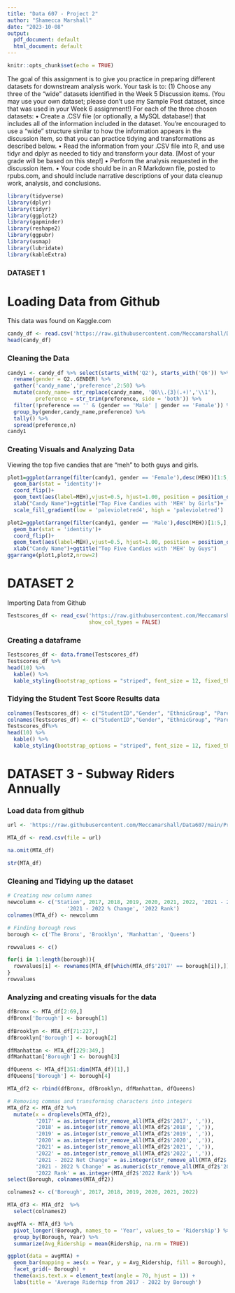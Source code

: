 ```yaml
---
title: "Data 607 - Project 2"
author: "Shamecca Marshall"
date: "2023-10-08"
output:
  pdf_document: default
  html_document: default
---
```


```r
knitr::opts_chunk$set(echo = TRUE)
```

The goal of this assignment is to give you practice in preparing different datasets for downstream
analysis work.
Your task is to:
(1) Choose any three of the “wide” datasets identified in the Week 5 Discussion items. (You may
use your own dataset; please don’t use my Sample Post dataset, since that was used in your
Week 6 assignment!) For each of the three chosen datasets:
• Create a .CSV file (or optionally, a MySQL database!) that includes all of the information
included in the dataset. You’re encouraged to use a “wide” structure similar to how the
information appears in the discussion item, so that you can practice tidying and
transformations as described below.
• Read the information from your .CSV file into R, and use tidyr and dplyr as needed to tidy
and transform your data. [Most of your grade will be based on this step!]
• Perform the analysis requested in the discussion item.
• Your code should be in an R Markdown file, posted to rpubs.com, and should include
narrative descriptions of your data cleanup work, analysis, and conclusions. 

```r
library(tidyverse)
library(dplyr)
library(tidyr)
library(ggplot2)
library(gapminder)
library(reshape2)
library(ggpubr)
library(usmap)
library(lubridate)
library(kableExtra)
```

### DATASET 1

# Loading Data from Github
This data was found on Kaggle.com
```r
candy_df <- read.csv('https://raw.githubusercontent.com/Meccamarshall/Data607/main/Project%202/Candydata.csv', stringsAsFactors = FALSE)
head(candy_df)
```

### Cleaning the Data
```r
candy1 <- candy_df %>% select(starts_with('Q2'), starts_with('Q6')) %>%
  rename(gender = Q2..GENDER) %>%
  gather('candy_name','preference',2:50) %>% 
  mutate(candy_name= str_replace(candy_name, 'Q6\\.{3}(.+)','\\1'),
         preference = str_trim(preference, side = 'both')) %>%
  filter(!preference == '' & (gender == 'Male' | gender == 'Female')) %>%
  group_by(gender,candy_name,preference) %>%
  tally() %>%
  spread(preference,n)
candy1
```

### Creating Visuals and Analyzing Data
Viewing the top five candies that are "meh" to both guys and girls.
```r
plot1=ggplot(arrange(filter(candy1, gender == 'Female'),desc(MEH))[1:5,], aes(x=reorder(candy_name, MEH), y = MEH, fill = MEH))+
  geom_bar(stat = 'identity')+
  coord_flip()+
  geom_text(aes(label=MEH),vjust=0.5, hjust=1.00, position = position_dodge(width = 1), color="pink", size = 5)+
  xlab("Candy Name")+ggtitle("Top Five Candies with 'MEH' by Girls")+
  scale_fill_gradient(low = 'palevioletred4', high = 'palevioletred')

plot2=ggplot(arrange(filter(candy1, gender == 'Male'),desc(MEH))[1:5,], aes(x=reorder(candy_name, MEH), y = MEH, fill = MEH))+
  geom_bar(stat = 'identity')+
  coord_flip()+
  geom_text(aes(label=MEH),vjust=0.5, hjust=1.00, position = position_dodge(width = 1), color="pink",size = 5)+
  xlab("Candy Name")+ggtitle("Top Five Candies with 'MEH' by Guys")
ggarrange(plot1,plot2,nrow=2)
```

# DATASET 2   
Importing Data from Github
```r
Testscores_df <- read_csv('https://raw.githubusercontent.com/Meccamarshall/Data607/main/Project%202/testscores.csv', 
                          show_col_types = FALSE)
```

### Creating a dataframe
```r
Testscores_df <- data.frame(Testscores_df)
Testscores_df %>% 
head(10) %>%
  kable() %>% 
  kable_styling(bootstrap_options = "striped", font_size = 12, fixed_thead = T) %>%  scroll_box(height = "300px", width = "100%")
```

### Tidying the Student Test Score Results data
```r
colnames(Testscores_df) <- c("StudentID","Gender", "EthnicGroup", "ParentEduc", "LunchType", "TestPrep", "MathScore", "ReadingScore", "WritingScore")
colnames(Testscores_df) <- c("StudentID","Gender", "EthnicGroup", "ParentEduc", "LunchType", "TestPrep", "MathScore", "ReadingScore", "WritingScore")
Testscores_df%>% 
head(10) %>%
  kable() %>% 
  kable_styling(bootstrap_options = "striped", font_size = 12, fixed_thead = T) %>%  scroll_box(height = "300px", width = "100%")
```

# DATASET 3 - Subway Riders Annually
### Load data from github

```r
url <- 'https://raw.githubusercontent.com/Meccamarshall/Data607/main/Project%202/2022%20Subway%20Tables_ul.csv'

MTA_df <- read.csv(file = url)

na.omit(MTA_df)

str(MTA_df)
```

### Cleaning and Tidying up the dataset
```r
# Creating new column names
newcolumn <- c('Station', 2017, 2018, 2019, 2020, 2021, 2022, '2021 - 2022 Net Change', 
                   '2021 - 2022 % Change', '2022 Rank')
colnames(MTA_df) <- newcolumn

# Finding borough rows
borough <- c('The Bronx', 'Brooklyn', 'Manhattan', 'Queens')

rowvalues <- c()

for(i in 1:length(borough)){
  rowvalues[i] <- rownames(MTA_df[which(MTA_df$'2017' == borough[i]),])
}
rowvalues
```

### Analyzing and creating visuals for the data
```r
dfBronx <- MTA_df[2:69,]
dfBronx['Borough'] <- borough[1]
  
dfBrooklyn <- MTA_df[71:227,]
dfBrooklyn['Borough'] <- borough[2]

dfManhattan <- MTA_df[229:349,]
dfManhattan['Borough'] <- borough[3]

dfQueens <- MTA_df[351:dim(MTA_df)[1],]
dfQueens['Borough'] <- borough[4]

MTA_df2 <- rbind(dfBronx, dfBrooklyn, dfManhattan, dfQueens)

# Removing commas and transforming characters into integers
MTA_df2 <- MTA_df2 %>%
  mutate(x = droplevels(MTA_df2),
         '2017' = as.integer(str_remove_all(MTA_df2$'2017', ',')),
         '2018' = as.integer(str_remove_all(MTA_df2$'2018', ',')),
         '2019' = as.integer(str_remove_all(MTA_df2$'2019', ',')),
         '2020' = as.integer(str_remove_all(MTA_df2$'2020', ',')),
         '2021' = as.integer(str_remove_all(MTA_df2$'2021', ',')),
         '2022' = as.integer(str_remove_all(MTA_df2$'2022', ',')),
         '2021 - 2022 Net Change' = as.integer(str_remove_all(MTA_df2$'2021 - 2022 Net Change', ',')),
         '2021 - 2022 % Change' = as.numeric(str_remove_all(MTA_df2$'2021 - 2022 % Change', '%')),
         '2022 Rank' = as.integer(MTA_df2$'2022 Rank')) %>% 
select(Borough, colnames(MTA_df2))
```


```r
colnames2 <- c('Borough', 2017, 2018, 2019, 2020, 2021, 2022)

MTA_df3 <- MTA_df2  %>%
  select(colnames2)
```

```r
avgMTA <- MTA_df3 %>%
  pivot_longer(!Borough, names_to = 'Year', values_to = 'Ridership') %>%
  group_by(Borough, Year) %>%
  summarize(Avg_Ridership = mean(Ridership, na.rm = TRUE))
```

```r
ggplot(data = avgMTA) +
  geom_bar(mapping = aes(x = Year, y = Avg_Ridership, fill = Borough), stat = 'identity') +
  facet_grid(~ Borough) +
  theme(axis.text.x = element_text(angle = 70, hjust = 1)) +
  labs(title = 'Average Riderhip from 2017 - 2022 by Borough')
```